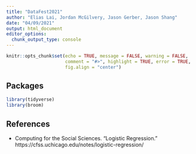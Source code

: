 ```yaml
---
title: "DataFest2021"
author: "Elias Lai, Jordan McGilvery, Jason Gerber, Jason Shang"
date: "04/09/2021"
output: html_document
editor_options: 
  chunk_output_type: console
---
```


```r
knitr::opts_chunk$set(echo = TRUE, message = FALSE, warning = FALSE,
                      comment = "#>", highlight = TRUE, error = TRUE,
                      fig.align = "center")
```

## Packages

```r
library(tidyverse)
library(broom)
```

## References

- Computing for the Social Sciences. "Logistic Regression." 
  https://cfss.uchicago.edu/notes/logistic-regression/